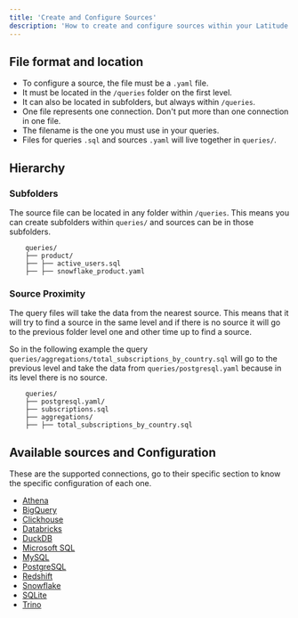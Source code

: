 ```yaml
---
title: 'Create and Configure Sources'
description: 'How to create and configure sources within your Latitude project'
---
```


## File format and location

- To configure a source, the file must be a `.yaml` file. 
- It must be located in the `/queries` folder on the first level.
- It can also be located in subfolders, but always within `/queries`.
- One file represents one connection. Don't put more than one connection in one file.
- The filename is the one you must use in your queries.
- Files for queries `.sql` and sources `.yaml` will live together in `queries/`.

## Hierarchy

### Subfolders

The source file can be located in any folder within `/queries`. This means you can create subfolders within `queries/` and sources can be in those subfolders.

```
    queries/
    ├── product/
    ├── ├── active_users.sql
    ├── ├── snowflake_product.yaml
```

### Source Proximity

The query files will take the data from the nearest source. This means that it will try to find a source in the same level and if there is no source it will go to the previous folder level one and other time up to find a source.

So in the following example the query `queries/aggregations/total_subscriptions_by_country.sql` will go to the previous level and take the data from `queries/postgresql.yaml` because in its level there is no source.
```
    queries/
    ├── postgresql.yaml/
    ├── subscriptions.sql
    ├── aggregations/
    ├── ├── total_subscriptions_by_country.sql
```

## Available sources and Configuration

These are the supported connections, go to their specific section to know the specific configuration of each one.

- [Athena](athena)
- [BigQuery](bigquery)
- [Clickhouse](clickhouse)
- [Databricks](databricks)
- [DuckDB](duckdb)
- [Microsoft SQL](mssql)
- [MySQL](mysql)
- [PostgreSQL](postgresql)
- [Redshift](redshift)
- [Snowflake](snowflake)
- [SQLite](sqlite)
- [Trino](trino)

